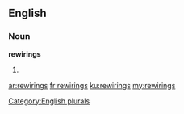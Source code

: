 ==English==

===Noun===
'''rewirings'''

# {{plural of|rewiring}}

[[Category:English plurals]]

[[ar:rewirings]]
[[fr:rewirings]]
[[ku:rewirings]]
[[my:rewirings]]
